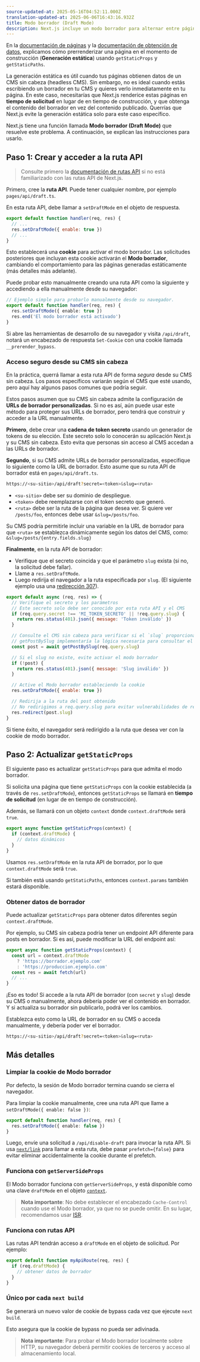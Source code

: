 ```yaml
---
source-updated-at: 2025-05-16T04:52:11.000Z
translation-updated-at: 2025-06-06T16:43:16.932Z
title: Modo borrador (Draft Mode)
description: Next.js incluye un modo borrador para alternar entre páginas estáticas y dinámicas. Aprenda cómo funciona con el enrutador de páginas (Pages Router).
---
```


En la [documentación de páginas](/docs/pages/building-your-application/routing/pages-and-layouts) y la [documentación de obtención de datos](/docs/pages/building-your-application/data-fetching), explicamos cómo prerrenderizar una página en el momento de construcción (**Generación estática**) usando `getStaticProps` y `getStaticPaths`.

La generación estática es útil cuando tus páginas obtienen datos de un CMS sin cabeza (headless CMS). Sin embargo, no es ideal cuando estás escribiendo un borrador en tu CMS y quieres verlo inmediatamente en tu página. En este caso, necesitarías que Next.js renderice estas páginas en **tiempo de solicitud** en lugar de en tiempo de construcción, y que obtenga el contenido del borrador en vez del contenido publicado. Querrías que Next.js evite la generación estática solo para este caso específico.

Next.js tiene una función llamada **Modo borrador (Draft Mode)** que resuelve este problema. A continuación, se explican las instrucciones para usarlo.

## Paso 1: Crear y acceder a la ruta API

> Consulte primero la [documentación de rutas API](/docs/pages/building-your-application/routing/api-routes) si no está familiarizado con las rutas API de Next.js.

Primero, cree la **ruta API**. Puede tener cualquier nombre, por ejemplo `pages/api/draft.ts`.

En esta ruta API, debe llamar a `setDraftMode` en el objeto de respuesta.

```js
export default function handler(req, res) {
  // ...
  res.setDraftMode({ enable: true })
  // ...
}
```

Esto establecerá una **cookie** para activar el modo borrador. Las solicitudes posteriores que incluyan esta cookie activarán el **Modo borrador**, cambiando el comportamiento para las páginas generadas estáticamente (más detalles más adelante).

Puede probar esto manualmente creando una ruta API como la siguiente y accediendo a ella manualmente desde su navegador:

```ts filename="pages/api/draft.ts"
// Ejemplo simple para probarlo manualmente desde su navegador.
export default function handler(req, res) {
  res.setDraftMode({ enable: true })
  res.end('El modo borrador está activado')
}
```

Si abre las herramientas de desarrollo de su navegador y visita `/api/draft`, notará un encabezado de respuesta `Set-Cookie` con una cookie llamada `__prerender_bypass`.

### Acceso seguro desde su CMS sin cabeza

En la práctica, querrá llamar a esta ruta API de forma _segura_ desde su CMS sin cabeza. Los pasos específicos variarán según el CMS que esté usando, pero aquí hay algunos pasos comunes que podría seguir.

Estos pasos asumen que su CMS sin cabeza admite la configuración de **URLs de borrador personalizadas**. Si no es así, aún puede usar este método para proteger sus URLs de borrador, pero tendrá que construir y acceder a la URL manualmente.

**Primero**, debe crear una **cadena de token secreto** usando un generador de tokens de su elección. Este secreto solo lo conocerán su aplicación Next.js y su CMS sin cabeza. Esto evita que personas sin acceso al CMS accedan a las URLs de borrador.

**Segundo**, si su CMS admite URLs de borrador personalizadas, especifique lo siguiente como la URL de borrador. Esto asume que su ruta API de borrador está en `pages/api/draft.ts`.

```bash filename="Terminal"
https://<su-sitio>/api/draft?secret=<token>&slug=<ruta>
```

- `<su-sitio>` debe ser su dominio de despliegue.
- `<token>` debe reemplazarse con el token secreto que generó.
- `<ruta>` debe ser la ruta de la página que desea ver. Si quiere ver `/posts/foo`, entonces debe usar `&slug=/posts/foo`.

Su CMS podría permitirle incluir una variable en la URL de borrador para que `<ruta>` se establezca dinámicamente según los datos del CMS, como: `&slug=/posts/{entry.fields.slug}`

**Finalmente**, en la ruta API de borrador:

- Verifique que el secreto coincida y que el parámetro `slug` exista (si no, la solicitud debe fallar).
- Llame a `res.setDraftMode`.
- Luego redirija el navegador a la ruta especificada por `slug`. (El siguiente ejemplo usa una [redirección 307](https://developer.mozilla.org/docs/Web/HTTP/Status/307)).

```js
export default async (req, res) => {
  // Verifique el secreto y los parámetros
  // Este secreto solo debe ser conocido por esta ruta API y el CMS
  if (req.query.secret !== 'MI_TOKEN_SECRETO' || !req.query.slug) {
    return res.status(401).json({ message: 'Token inválido' })
  }

  // Consulte el CMS sin cabeza para verificar si el `slug` proporcionado existe
  // getPostBySlug implementaría la lógica necesaria para consultar el CMS
  const post = await getPostBySlug(req.query.slug)

  // Si el slug no existe, evite activar el modo borrador
  if (!post) {
    return res.status(401).json({ message: 'Slug inválido' })
  }

  // Active el Modo borrador estableciendo la cookie
  res.setDraftMode({ enable: true })

  // Redirija a la ruta del post obtenido
  // No redirigimos a req.query.slug para evitar vulnerabilidades de redirección abierta
  res.redirect(post.slug)
}
```

Si tiene éxito, el navegador será redirigido a la ruta que desea ver con la cookie de modo borrador.

## Paso 2: Actualizar `getStaticProps`

El siguiente paso es actualizar `getStaticProps` para que admita el modo borrador.

Si solicita una página que tiene `getStaticProps` con la cookie establecida (a través de `res.setDraftMode`), entonces `getStaticProps` se llamará en **tiempo de solicitud** (en lugar de en tiempo de construcción).

Además, se llamará con un objeto `context` donde `context.draftMode` será `true`.

```js
export async function getStaticProps(context) {
  if (context.draftMode) {
    // datos dinámicos
  }
}
```

Usamos `res.setDraftMode` en la ruta API de borrador, por lo que `context.draftMode` será `true`.

Si también está usando `getStaticPaths`, entonces `context.params` también estará disponible.

### Obtener datos de borrador

Puede actualizar `getStaticProps` para obtener datos diferentes según `context.draftMode`.

Por ejemplo, su CMS sin cabeza podría tener un endpoint API diferente para posts en borrador. Si es así, puede modificar la URL del endpoint así:

```js
export async function getStaticProps(context) {
  const url = context.draftMode
    ? 'https://borrador.ejemplo.com'
    : 'https://produccion.ejemplo.com'
  const res = await fetch(url)
  // ...
}
```

¡Eso es todo! Si accede a la ruta API de borrador (con `secret` y `slug`) desde su CMS o manualmente, ahora debería poder ver el contenido en borrador. Y si actualiza su borrador sin publicarlo, podrá ver los cambios.

Establezca esto como la URL de borrador en su CMS o acceda manualmente, y debería poder ver el borrador.

```bash filename="Terminal"
https://<su-sitio>/api/draft?secret=<token>&slug=<ruta>
```

## Más detalles

### Limpiar la cookie de Modo borrador

Por defecto, la sesión de Modo borrador termina cuando se cierra el navegador.

Para limpiar la cookie manualmente, cree una ruta API que llame a `setDraftMode({ enable: false })`:

```ts filename="pages/api/disable-draft.ts"
export default function handler(req, res) {
  res.setDraftMode({ enable: false })
}
```

Luego, envíe una solicitud a `/api/disable-draft` para invocar la ruta API. Si usa [`next/link`](/docs/pages/api-reference/components/link) para llamar a esta ruta, debe pasar `prefetch={false}` para evitar eliminar accidentalmente la cookie durante el prefetch.

### Funciona con `getServerSideProps`

El Modo borrador funciona con `getServerSideProps`, y está disponible como una clave `draftMode` en el objeto [`context`](/docs/pages/api-reference/functions/get-server-side-props#context-parameter).

> **Nota importante**: No debe establecer el encabezado `Cache-Control` cuando use el Modo borrador, ya que no se puede omitir. En su lugar, recomendamos usar [ISR](/docs/pages/building-your-application/data-fetching/incremental-static-regeneration).

### Funciona con rutas API

Las rutas API tendrán acceso a `draftMode` en el objeto de solicitud. Por ejemplo:

```js
export default function myApiRoute(req, res) {
  if (req.draftMode) {
    // obtener datos de borrador
  }
}
```

### Único por cada `next build`

Se generará un nuevo valor de cookie de bypass cada vez que ejecute `next build`.

Esto asegura que la cookie de bypass no pueda ser adivinada.

> **Nota importante**: Para probar el Modo borrador localmente sobre HTTP, su navegador deberá permitir cookies de terceros y acceso al almacenamiento local.